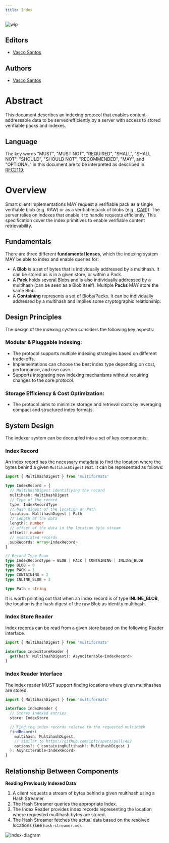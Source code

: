 ```yaml
---
title: Index
---
```


![wip](https://img.shields.io/badge/status-wip-orange.svg?style=flat-square)

## Editors

- [Vasco Santos](https://github.com/vasco-santos)

## Authors

- [Vasco Santos](https://github.com/vasco-santos)

# Abstract

This document describes an indexing protocol that enables content-addressable data to be served efficiently by a server with access to stored verifiable packs and indexes.

## Language

The key words "MUST", "MUST NOT", "REQUIRED", "SHALL", "SHALL NOT", "SHOULD", "SHOULD NOT", "RECOMMENDED", "MAY", and "OPTIONAL" in this document are to be interpreted as described in [RFC2119](https://datatracker.ietf.org/doc/html/rfc2119).

# Overview

Smart client implementations MAY request a verifiable pack as a single verifiable blob (e.g. RAW) or as a verifiable pack of blobs (e.g., [CAR](https://ipld.io/specs/transport/car/)]). The server relies on indexes that enable it to handle requests efficiently. This specification cover the index primitives to enable verifiable content retrievability.

## Fundamentals

There are three different **fundamental lenses**, which the indexing system MAY be able to index and enable queries for:

- A **Blob** is a set of bytes that is individually addressed by a multihash. It can be stored as is in a given store, or within a Pack.
- A **Pack** holds several Blobs and is also individually addressed by a multihash (can be seen as a Blob itself). Multiple **Packs** MAY store the same Blob.
- A **Containing** represents a set of Blobs/Packs. It can be individually addressed by a multihash and implies some cryptographic relationship.

## Design Principles

The design of the indexing system considers the following key aspects:

### Modular & Pluggable Indexing:

- The protocol supports multiple indexing strategies based on different trade-offs.
- Implementations can choose the best index type depending on cost, performance, and use case.
- Supports integrating new indexing mechanisms without requiring changes to the core protocol.

### Storage Efficiency & Cost Optimization:

- The protocol aims to minimize storage and retrieval costs by leveraging compact and structured index formats.

## System Design

The indexer system can be decoupled into a set of key components:

### Index Record

An index record has the necessary metadata to find the location where the bytes behind a given `MultihashDigest` rest. It can be represented as follows:

```ts
import { MultihashDigest } from 'multiformats'

type IndexRecord = {
  // MultihashDigest identifiying the record
  multihash: MultihashDigest
  // Type of the record
  type: IndexRecordType
  // hash digest of the location or Path
  location: MultihashDigest | Path
  // length of the data
  length?: number
  // offset of the data in the location byte stream
  offset?: number
  // associated records
  subRecords: Array<IndexRecord>
}

// Record Type Enum
type IndexRecordType = BLOB | PACK | CONTAINING | INLINE_BLOB
type BLOB = 0
type PACK = 1
type CONTAINING = 2
type INLINE_BLOB = 3

type Path = string
```

It is worth pointing out that when an index record is of type **INLINE_BLOB**, the location is the hash digest of the raw Blob as identity multihash.

### Index Store Reader

Index records can be read from a given store based on the following Reader interface.

```ts
import { MultihashDigest } from 'multiformats'

interface IndexStoreReader {
  get(hash: MultihashDigest): AsyncIterable<IndexRecord>
}
```

### Index Reader Interface

The index reader MUST support finding locations where given multihashes are stored.

```ts
import { MultihashDigest } from 'multiformats'

interface IndexReader {
  // Stores indexed entries
  store: IndexStore

  // Find the index records related to the requested multihash
  findRecords(
    multihash: MultihashDigest,
    // similar to https://github.com/ipfs/specs/pull/462
    options?: { containingMultihash?: MultihashDigest }
  ): AsyncIterable<IndexRecord>
}
```

## Relationship Between Components

**Reading Previously Indexed Data**

1. A client requests a stream of bytes behind a given multihash using a Hash Streamer.
2. The Hash Streamer queries the appropriate Index.
3. The Index Reader provides index records representing the location where requested multihash bytes are stored.
4. The Hash Streamer fetches the actual data based on the resolved locations (see `hash-streamer.md`).

![index-diagram](../../../assets/spec-diagrams/index.png)
